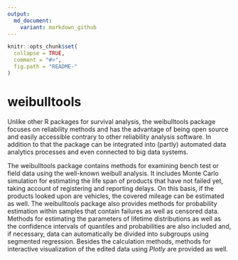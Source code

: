 ```yaml
---
output:
  md_document:
    variant: markdown_github
---
```



```r
knitr::opts_chunk$set(
  collapse = TRUE,
  comment = "#>",
  fig.path = "README-"
)
```

# weibulltools

Unlike other R packages for survival analysis, the weibulltools package focuses on reliability methods and has
the advantage of being open source and easily accessible contrary to other reliability analysis software.
In addition to that the package can be integrated into (partly) automated data analytics processes and even 
connected to big data systems.

The weibulltools package contains methods for examining bench test or field data using the well-known weibull analysis.
It includes Monte Carlo simulation for estimating the life span of products that have not failed yet, taking account of registering and reporting delays. On this basis, if the products looked upon are vehicles, the covered mileage can be estimated as well. 
The weibulltools package also provides methods for probability estimation within samples that contain failures as well as censored data. Methods for estimating the parameters of lifetime distributions as well as the confidence intervals of quantiles and probabilities are also included and, if necessary, data can automatically be divided into subgroups using segmented regression. 
Besides the calculation methods, methods for interactive visualization of the edited data using _Plotly_ are provided as well.
